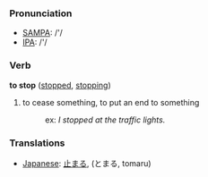 === Pronunciation ===
*[[w:SAMPA|SAMPA]]: /'/
*[[w:IPA|IPA]]: /'/

=== Verb ===
'''to stop''' ([[stopped]], [[stopping]])
# to cease something, to put an end to something
#:ex: ''I stopped at the traffic lights.''

=== Translations ===
*[[Japanese]]: [[止まる]], (とまる, tomaru)